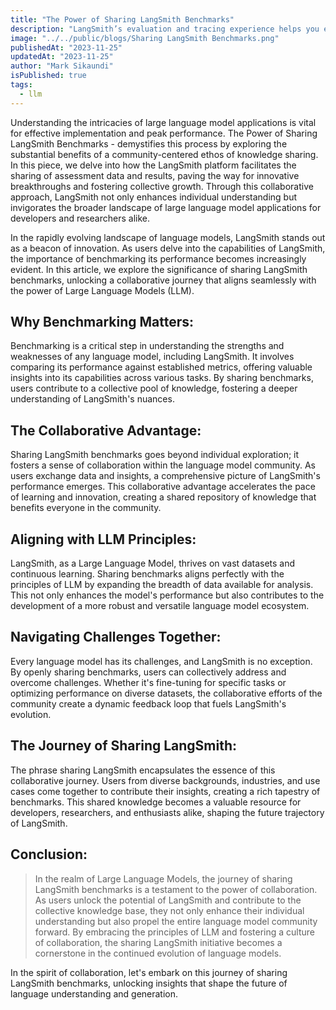 ```yaml
---
title: "The Power of Sharing LangSmith Benchmarks"
description: "LangSmith’s evaluation and tracing experience helps you easily compare approaches in aggregate and on a sample level, and it makes it easy to drill down into each step to identify the root cause for changes in behavior."
image: "../../public/blogs/Sharing LangSmith Benchmarks.png"
publishedAt: "2023-11-25"
updatedAt: "2023-11-25"
author: "Mark Sikaundi"
isPublished: true
tags:
  - llm
---
```


Understanding the intricacies of large language model applications is vital for effective implementation and peak performance. The Power of Sharing LangSmith Benchmarks - demystifies this process by exploring the substantial benefits of a community-centered ethos of knowledge sharing. In this piece, we delve into how the LangSmith platform facilitates the sharing of assessment data and results, paving the way for innovative breakthroughs and fostering collective growth. Through this collaborative approach, LangSmith not only enhances individual understanding but invigorates the broader landscape of large language model applications for developers and researchers alike.

In the rapidly evolving landscape of language models, LangSmith stands out as a beacon of innovation. As users delve into the capabilities of LangSmith, the importance of benchmarking its performance becomes increasingly evident. In this article, we explore the significance of sharing LangSmith benchmarks, unlocking a collaborative journey that aligns seamlessly with the power of Large Language Models (LLM).

## Why Benchmarking Matters:

Benchmarking is a critical step in understanding the strengths and weaknesses of any language model, including LangSmith. It involves comparing its performance against established metrics, offering valuable insights into its capabilities across various tasks. By sharing benchmarks, users contribute to a collective pool of knowledge, fostering a deeper understanding of LangSmith's nuances.

## The Collaborative Advantage:

Sharing LangSmith benchmarks goes beyond individual exploration; it fosters a sense of collaboration within the language model community. As users exchange data and insights, a comprehensive picture of LangSmith's performance emerges. This collaborative advantage accelerates the pace of learning and innovation, creating a shared repository of knowledge that benefits everyone in the community.

## Aligning with LLM Principles:

LangSmith, as a Large Language Model, thrives on vast datasets and continuous learning. Sharing benchmarks aligns perfectly with the principles of LLM by expanding the breadth of data available for analysis. This not only enhances the model's performance but also contributes to the development of a more robust and versatile language model ecosystem.

## Navigating Challenges Together:

Every language model has its challenges, and LangSmith is no exception. By openly sharing benchmarks, users can collectively address and overcome challenges. Whether it's fine-tuning for specific tasks or optimizing performance on diverse datasets, the collaborative efforts of the community create a dynamic feedback loop that fuels LangSmith's evolution.

## The Journey of Sharing LangSmith:

The phrase sharing LangSmith encapsulates the essence of this collaborative journey. Users from diverse backgrounds, industries, and use cases come together to contribute their insights, creating a rich tapestry of benchmarks. This shared knowledge becomes a valuable resource for developers, researchers, and enthusiasts alike, shaping the future trajectory of LangSmith.

## Conclusion:

> In the realm of Large Language Models, the journey of sharing LangSmith benchmarks is a testament to the power of collaboration. As users unlock the potential of LangSmith and contribute to the collective knowledge base, they not only enhance their individual understanding but also propel the entire language model community forward. By embracing the principles of LLM and fostering a culture of collaboration, the sharing LangSmith initiative becomes a cornerstone in the continued evolution of language models.

In the spirit of collaboration, let's embark on this journey of sharing LangSmith benchmarks, unlocking insights that shape the future of language understanding and generation.
